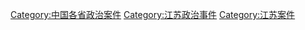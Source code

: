 [[Category:中国各省政治案件|Category:中国各省政治案件]]
[[Category:江苏政治事件|Category:江苏政治事件]]
[[Category:江苏案件|Category:江苏案件]]